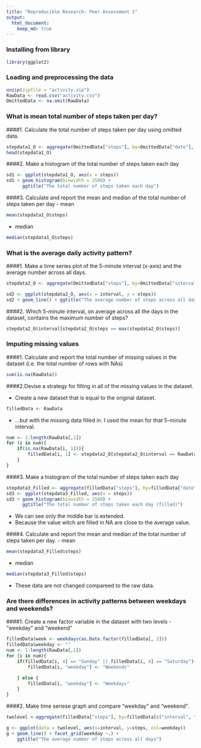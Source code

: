 ```yaml
---
title: "Reproducible Research: Peer Assessment 1"
output: 
  html_document:
    keep_md: true
---
```

### Installing from library
```r
library(ggplot2)
```

### Loading and preprocessing the data
```r
unzip(zipfile = "activity.zip")
RawData <- read.csv("activity.csv")
OmittedData <- na.omit(RawData)
```

### What is mean total number of steps taken per day?
####1. Calculate the total number of steps taken per day using omitted data.
```r
stepdata1_O <- aggregate(OmittedData["steps"], by=OmittedData["date"], FUN=sum)
head(stepdata1_O)
```

####2. Make a histogram of the total number of steps taken each day
```r
sd1 <- ggplot(stepdata1_O, aes(x = steps)) 
sd1 + geom_histogram(binwidth = 2500) +
      ggtitle("The total number of steps taken each day")
```

####3. Calculate and report the mean and median of the total number of steps taken per day
- mean
```r
mean(stepdata1_O$steps)
```
- median
```r
median(stepdata1_O$steps)
```



### What is the average daily activity pattern?

####1. Make a time series plot of the 5-minute interval (x-axis) and the average number across all days.
```r
stepdata2_O <- aggregate(OmittedData["steps"], by=OmittedData["interval"], FUN=mean)

sd2 <- ggplot(stepdata2_O, aes(x = interval, y = steps))
sd2 + geom_line() + ggtitle("The average number of steps across all days")
```

####2. Which 5-minute interval, on average across all the days in the dataset, contains the maximum number of steps?
```r
stepdata2_O$interval[stepdata2_O$steps == max(stepdata2_O$steps)]
```

### Imputing missing values

####1. Calculate and report the total number of missing values in the dataset (i.e. the total number of rows with NAs)
```r
sum(is.na(RawData))
```

####2.Devise a strategy for filling in all of the missing values in the dataset. 

- Create a new dataset that is equal to the original dataset.
```r
filledData <- RawData
```
- ...but with the missing data filled in. I used the mean for that 5-minute interval.
```r
num <- 1:length(RawData[,1])
for (i in num){
    if(is.na(RawData[i, 1])){
        filledData[i, 1] <- stepdata2_O[stepdata2_O$interval == RawData[i,3], 2]
    }
}
```

####3. Make a histogram of the total number of steps taken each day
```r
stepdata3_Filled <- aggregate(filledData["steps"], by=filledData["date"], FUN=sum)
sd3 <- ggplot(stepdata3_Filled, aes(x = steps)) 
sd3 + geom_histogram(binwidth = 2500) +
      ggtitle("The total number of steps taken each day (filled)")
```
* We can see only the middle bar is extended.
* Because the value witch are filled in NA are close to the average value. 

####4. Calculate and report the mean and median of the total number of steps taken per day.
- mean
```r
mean(stepdata3_Filled$steps)
```
- median
```r
median(stepdata3_Filled$steps)
```
* These data are not changed compareed to the raw data.



### Are there differences in activity patterns between weekdays and weekends?
####1. Create a new factor variable in the dataset with two levels - "weekday" and "weekend"
```r
filledData$week <- weekdays(as.Date.factor(filledData[, 2]))
filledData$weekday <- ""
num <- 1:length(RawData[,1])
for (i in num){
    if(filledData[i, 4] == "Sunday" || filledData[i, 4] == "Saturday"){
        filledData[i, "weekday"] <- "Weekends"

    } else {
        filledData[i, "weekday"] <- "Weekdays"
    }
}
```


####2. Make time seriese graph and compare "weekday" and "weekend".
```r
twolevel <-aggregate(filledData["steps"], by=filledData[c("interval", "weekday")], FUN=mean)

g <- ggplot(data = twolevel, aes(x=interval, y=steps, col=weekday))
g + geom_line() + facet_grid(weekday ~.) +
    ggtitle("The average number of steps across all days")
```